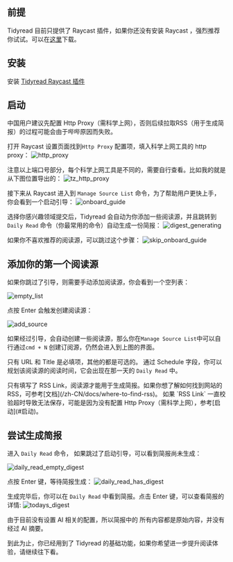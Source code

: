 
## 前提

Tidyread 目前只提供了 Raycast 插件，如果你还没有安装 Raycast ，强烈推荐你试试。可以在[这里](https://raycast.com/?utm_source=tidyread)下载。

## 安装

安装 [Tidyread Raycast 插件](https://www.raycast.com/jaredliu233/tidyread---streamline-your-daily-reading)

## 启动

<Callout type="warning">
    中国用户建议先配置 Http
    Proxy（需科学上网），否则后续拉取RSS（用于生成简报）的过程可能会由于哔哔原因而失败。
</Callout>

打开 Raycast 设置页面找到`Http Proxy` 配置项，填入科学上网工具的 http proxy：
![http_proxy](https://tidyread.s3.us-west-2.amazonaws.com/http_proxy.png)

注意以上端口号部分，每个科学上网工具是不同的，需要自行查看。比如我的就是从下图位置导出的：
![tz_http_proxy](https://tidyread.s3.us-west-2.amazonaws.com/tz_http_proxy.png)

接下来从 Raycast 进入到 `Manage Source List` 命令，为了帮助用户更快上手，你会看到一个启动引导：
![onboard_guide](https://tidyread.s3.us-west-2.amazonaws.com/onboard_guide.png)

选择你感兴趣领域提交后，Tidyread 会自动为你添加一些阅读源，并且跳转到 `Daily Read` 命令（你最常用的命令）自动生成一份简报：
![digest_generating](https://tidyread.s3.us-west-2.amazonaws.com/digest_generating.png)

如果你不喜欢推荐的阅读源，可以跳过这个步骤：
![skip_onboard_guide](https://tidyread.s3.us-west-2.amazonaws.com/skip_onboard_guide.png)

## 添加你的第一个阅读源

如果你跳过了引导，则需要手动添加阅读源，你会看到一个空列表：

![empty_list](https://tidyread.s3.us-west-2.amazonaws.com/tidyread_empty_list.png)

点按 Enter 会触发创建阅读源：

![add_source](https://tidyread.s3.us-west-2.amazonaws.com/tidyread_add_source.png)

如果经过引导，会自动创建一些阅读源，那么你在`Manage Source List`中可以自行通过`cmd + N` 创建订阅源，仍然会进入到上图的界面。

只有 URL 和 Title 是必填项，其他的都是可选的。
通过 Schedule 字段，你可以规划该阅读源的阅读时间，它会出现在那一天的 `Daily Read` 中。

<Callout type="info">
    只有填写了 RSS
    Link，阅读源才能用于生成简报。如果你想了解如何找到网站的RSS，可参考[文档](/zh-CN/docs/where-to-find-rss)。
</Callout>
<Callout type="warning">
    如果 `RSS Link` 一直校验超时导致无法保存，可能是因为没有配置 Http
    Proxy（需科学上网），参考[启动](#启动)。
</Callout>

## 尝试生成简报

进入 `Daily Read` 命令， 如果跳过了启动引导，可以看到简报尚未生成：

![daily_read_empty_digest](https://tidyread.s3.us-west-2.amazonaws.com/daily_read_empty_digest.png)

点按 Enter 键，等待简报生成：
![daily_read_has_digest](https://tidyread.s3.us-west-2.amazonaws.com/daily_read_has_digest.png)

生成完毕后，你可以在 `Daily Read` 中看到简报。点击 Enter 键，可以查看简报的详情:
![todays_digest](https://tidyread.s3.us-west-2.amazonaws.com/todays_digest.png)

由于目前没有设置 AI 相关的配置，所以简报中的 所有内容都是原始内容，并没有经过 AI 摘要。

到此为止，你已经用到了 Tidyread 的基础功能，如果你希望进一步提升阅读体验，请继续往下看。
